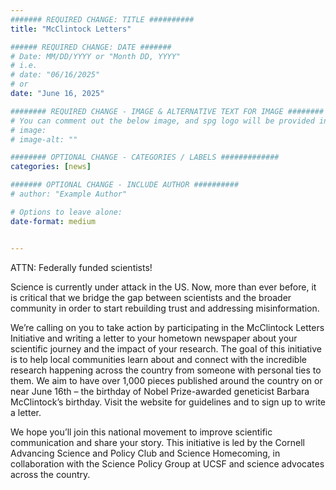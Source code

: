 ```yaml
---
####### REQUIRED CHANGE: TITLE ##########
title: "McClintock Letters"

###### REQUIRED CHANGE: DATE #######
# Date: MM/DD/YYYY or "Month DD, YYYY"
# i.e. 
# date: "06/16/2025"
# or
date: "June 16, 2025"

######## REQUIRED CHANGE - IMAGE & ALTERNATIVE TEXT FOR IMAGE ########
# You can comment out the below image, and spg logo will be provided instead
# image: 
# image-alt: ""

######## OPTIONAL CHANGE - CATEGORIES / LABELS #############
categories: [news]

####### OPTIONAL CHANGE - INCLUDE AUTHOR ##########
# author: "Example Author"

# Options to leave alone:
date-format: medium


---
```


ATTN: Federally funded scientists!

Science is currently under attack in the US. Now, more than ever before, it is critical that we bridge the gap between scientists and the broader community in order to start rebuilding trust and addressing misinformation.

We’re calling on you to take action by participating in the McClintock Letters Initiative and writing a letter to your hometown newspaper about your scientific journey and the impact of your research. The goal of this initiative is to help local communities learn about and connect with the incredible research happening across the country from someone with personal ties to them. We aim to have over 1,000 pieces published around the country on or near June 16th – the birthday of Nobel Prize-awarded geneticist Barbara McClintock’s birthday. Visit the website for guidelines and to sign up to write a letter.

We hope you’ll join this national movement to improve scientific communication and share your story. This initiative is led by the Cornell Advancing Science and Policy Club and Science Homecoming, in collaboration with the Science Policy Group at UCSF and science advocates across the country.

